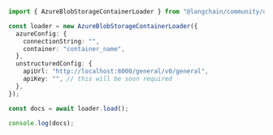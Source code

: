 ```typescript
import { AzureBlobStorageContainerLoader } from "@langchain/community/document_loaders/web/azure_blob_storage_container";

const loader = new AzureBlobStorageContainerLoader({
  azureConfig: {
    connectionString: "",
    container: "container_name",
  },
  unstructuredConfig: {
    apiUrl: "http://localhost:8000/general/v0/general",
    apiKey: "", // this will be soon required
  },
});

const docs = await loader.load();

console.log(docs);
```